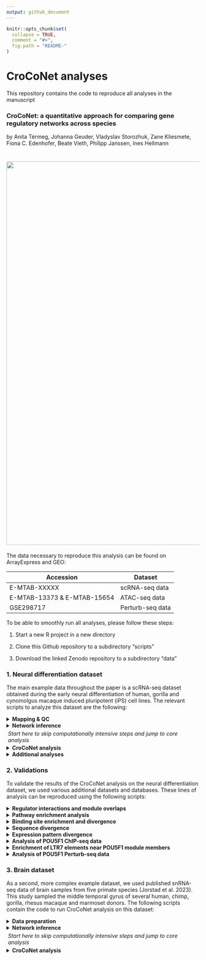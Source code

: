 ```yaml
---
output: github_document
---
```


```r
knitr::opts_chunk$set(
  collapse = TRUE,
  comment = "#>",
  fig.path = "README-"
)
```

# CroCoNet analyses

This repository contains the code to reproduce all analyses in the manuscript 

### **CroCoNet: a quantitative approach for comparing gene regulatory networks across species** 

by Anita Térmeg, Johanna Geuder, Vladyslav Storozhuk, Zane Kliesmete, Fiona C. Edenhofer, Beate Vieth, Philipp Janssen, Ines Hellmann

# <img src="pipeline.png" align="center" width="1000" />

The data necessary to reproduce this analysis can be found on ArrayExpress and GEO:

| Accession    | Dataset                                         |
|--------------|-------------------------------------------------|
| E-MTAB-XXXXX | scRNA-seq data  |
| E-MTAB-13373 & E-MTAB-15654 | ATAC-seq data |
| GSE298717 | Perturb-seq data |

To be able to smoothly run all analyses, please follow these steps:

1. Start a new R project in a new directory

2. Clone this Github repository to a subdirectory "scripts"

3. Download the linked Zenodo repository to a subdirectory "data"


### 1. Neural differentiation dataset
The main example data throughout the paper is a scRNA-seq dataset obtained during the early neural differentiation of human, gorilla and cynomolgus macaque induced pluripotent (iPS) cell lines. The relevant scripts to analyze this dataset are the following:

<details>
<summary><strong>Mapping & QC</strong></summary>
* [Download the reference genomes](1.neural_differentiation_dataset/1.1.mapping_and_QC/1.1.1.download_ref_genomes.sh)
* [Create non-human primate annotations using Liftoff](1.neural_differentiation_dataset/1.1.mapping_and_QC/1.1.2.run_liftoff.sh)
* [Filter Liftoff annotations](1.neural_differentiation_dataset/1.1.mapping_and_QC/1.1.3.filter_liftoff_gtfs.R)
* [Remove small contigs from the gorGor6 genome for quicker mapping](1.neural_differentiation_dataset/1.1.mapping_and_QC/1.1.4.remove_small_contigs.R)
* [Create STAR indices](1.neural_differentiation_dataset/1.1.mapping_and_QC/1.1.5.create_STAR_indices.sh)
* [Download FASTQ files of the scRNA-seq data](1.neural_differentiation_dataset/1.1.mapping_and_QC/1.1.6.download_FASTQ.sh)
* [Trim poly-A tails](1.neural_differentiation_dataset/1.1.mapping_and_QC/1.1.7.trimming.sh)
* [Map reads using the zUMIs pipeline](1.neural_differentiation_dataset/1.1.mapping_and_QC/1.1.8.mapping.sh)
    * [YAML for mapping to the hg38 genome](1.neural_differentiation_dataset/1.1.mapping_and_QC/hg38.yaml)
    * [YAML for mapping to the gorGor6 genome](1.neural_differentiation_dataset/1.1.mapping_and_QC/gorGor6.yaml)
    * [YAML for mapping to the macFas6 genome](1.neural_differentiation_dataset/1.1.mapping_and_QC/macFas6.yaml)
* [Download the cell type annotation reference dataset](1.neural_differentiation_dataset/1.1.9.download_cell_type_annotation_ref.sh)
* [QC, filtering, normalization, cell type annotation and pseudotime inference](1.neural_differentiation_dataset/1.1.10.QC_and_filtering.R)
</details>
<details>
<summary><strong>Network inference</strong></summary>
* [Prepare input for GRNBoost2](1.neural_differentiation_dataset/1.2.network_inference/1.2.1.prepare_data.R)
* [Create GRNBoost2 conda environment](1.neural_differentiation_dataset/1.2.network_inference/1.2.2.create_GRNBoost2_env.sh)
* [Infer networks per replicate using GRNBoost2](1.neural_differentiation_dataset/1.2.network_inference/1.2.3.run_GRNBoost2.sh)
    * [Network inference worker script](1.neural_differentiation_dataset/1.2.network_inference/1.2.3. run_GRNBoost2.sh)
</details>
<p style="margin: 0.25em 0 0.2em 0.3em;"><em>Start here to skip computationally intensive steps and jump to core analysis</em></p>
<details>
<summary><strong>CroCoNet analysis</strong></summary>
* [Module assignment, calculation of preservation scores and quantification of cross-species module conservation using CroCoNet](1.neural_differentiation_dataset/1.3.CroCoNet_analysis/1.3.1.CroCoNet_analysis.R)
</details>
<details>
<summary><strong>Additional analyses</strong></summary>
* [Perform CroCoNet analysis using the top50 pruning approach](1.neural_differentiation_dataset/1.4.additional_analyses/1.4.1.CroCoNet_analysis_with_top50_pruning.R)
* [Compare results between the dynamic and top50 pruning approaches](1.neural_differentiation_dataset/1.4.additional_analyses/1.4.2.dynamic_VS_top50_pruning.R)
* [Perform CroCoNet analysis using cor.adj preservation scores](1.neural_differentiation_dataset/1.4.additional_analyses/1.4.3.CroCoNet_analysis_with_cor_adj.R)
* [Compare results between the cor.kIM and cor.adj preservation scores](1.neural_differentiation_dataset/1.2.network_inference/1.4.4.cor_kIM_VS_cor_adj.R)
</details>

### 2. Validations
To validate the results of the CroCoNet analysis on the neural differentiation dataset, we used various additional datasets and databases. These lines of analysis can be reproduced using the following scripts:

<details>
<summary><strong>Regulator interactions and module overlaps</strong></summary>
* [Retrieve protein-protein interactions between the central regulators from STRINGdb](2.validations/2.1.regulator_interactions_and_module_overlaps/2.1.1.get_regulator_interactions.R)
* [Calculate pairwise module overlaps](2.validations/2.1.regulator_interactions_and_module_overlaps/2.1.2.calculate_module_overlaps.R)
* [Test and plot association between regulator interaction and module overlap](2.validations/2.1.regulator_interactions_and_module_overlaps/2.1.3.test_association.R)
</details>
<details>
<summary><strong>Pathway enrichment analysis</strong></summary>
* [Perform Reactome enrichment analysis for each initial, pruned and random module](2.validations/2.2.pathway_enrichment/2.2.1.run_Reactome.R)
* [Summarize and plot Reactome results](2.validations/2.2.pathway_enrichment/2.2.2.summarize_Reactome_results.R)
</details>
<details>
<summary><strong>Binding site enrichment and divergence</strong></summary>
* [Download FASTQ files of the ATAC-seq data](2.validations/2.3.binding_site_enrichment_and_divergence/2.3.1.download_ATAC_seq_FASTQ.sh)
* [Trim adapters](2.validations/2.3.binding_site_enrichment_and_divergence/2.3.2.ATAC_seq_trimming.sh)
* [Create bwa-mem2 indices](2.validations/2.3.binding_site_enrichment_and_divergence/2.3.3.create_bwa_mem2_indices.sh)
* [Map ATAC-seq reads using bwa-mem2](2.validations/2.3.binding_site_enrichment_and_divergence/2.3.4.ATAC_seq_mapping.sh)
* [Name-sort BAM files](2.validations/2.3.binding_site_enrichment_and_divergence/2.3.5.name_sorting.sh)
* [Call peaks using Genrich without blacklists](2.validations/2.3.binding_site_enrichment_and_divergence/2.3.6.peak_calling_without_blacklist.sh)
* [Generate blacklists from broad and high-intensity peaks](2.validations/2.3.binding_site_enrichment_and_divergence/2.3.7.create_blacklists.R)
* [Call peaks using Genrich with backlists](2.validations/2.3.binding_site_enrichment_and_divergence/2.3.8.peak_calling_with_blacklist.sh)
* [Infer gorilla NPC peaks by liftOver of the human NPC peaks](2.validations/2.3.binding_site_enrichment_and_divergence/2.3.9.liftOver_human_NPC_peaks_to_gorGor6.R)
* [Download FASTQ files of the Nanopore data](2.validations/2.3.binding_site_enrichment_and_divergence/2.3.10.download_nanopore_FASTQ.sh)
* [Map Nanopore reads using minimap2](2.validations/2.3.binding_site_enrichment_and_divergence/2.3.11.nanopore_mapping.sh)
* [Annotate Nanopore transcripts](2.validations/2.3.binding_site_enrichment_and_divergence/2.3.12.annotate_nanopore_transcripts.R)
* [Identify active transcriptional start sites](2.validations/2.3.binding_site_enrichment_and_divergence/2.3.13.identify_TSS.R)
* [Associate peaks to genes based on distance](2.validations/2.3.binding_site_enrichment_and_divergence/2.3.14.associate_peaks_to_gene.R)
* [Retrieve motifs of the central regulators from the JASPAR and IMAGE databases](2.validations/2.3.binding_site_enrichment_and_divergence/2.3.15.get_binding_motifs.R)
* [Score motifs of each regulator in the peaks associated to their module members using Cluster-Buster](2.validations/2.3.binding_site_enrichment_and_divergence/2.3.16.run_cbust.sh)
* [Summarize motif scores per gene](2.validations/2.3.binding_site_enrichment_and_divergence/2.3.17.summarize_motif_scores_per_gene.Rmd)

<p style="margin: -0.75em 0 0.25em 1.25em;"><em>Start here to skip computationally intensive steps and jump to core analysis</em></p>

* [Compare binding site enrichment across module types (initial, pruned, random)](2.validations/2.3.binding_site_enrichment_and_divergence/2.3.18.binding_site_enrichment_across_module_types.R)
* [Calculate binding site divergence across species](2.validations/2.3.binding_site_enrichment_and_divergence/2.3.19.binding_site_divergence_across_species.R)
</details>
<details>
<summary><strong>Sequence divergence</strong></summary>
* [Calculate protein sequence conservation based on pairwise alignemnts](2.validations/2.4.seuqnece_divergence/2.4.1.calculate_sequence_divergence.R)
* [Test and plot association between sequence divergence and network divergence](2.validations/2.4.seuqnece_divergence/2.4.2.sequence_divergence_VS_network_divergence.R)
</details>
<details>
<summary><strong>Expression pattern divergence</strong></summary>
* [Perform DE analysis of scRNA-seq data](2.validations/2.5.expression_pattern_divergence/2.5.1.calculate_expression_pattern_divergence.R)
* [Test and plot association between expression pattern divergence and network divergence](2.5.expression_pattern_divergence/2.5.2.expression_pattern_divergence_VS_network_divergence.R)
</details>
<details>
<summary><strong>Analysis of POU5F1 ChIP-seq data</strong></summary>
* [Download FASTQ files of the ChIP_seq data](2.validations/2.6.POU5F1_ChIP_seq/2.6.1.download_FASTQ.sh)
* [Create bowtie indices](2.validations/2.6.POU5F1_ChIP_seq/2.6.2.create_bowtie_index.sh)
* [Map ChIP-seq reads using bowtie](2.validations/2.6.POU5F1_ChIP_seq/2.6.3.mapping.sh)
* [Name-sort BAM files](2.validations/2.6.POU5F1_ChIP_seq/2.6.4.name_sorting.sh)
* [Call peaks using Genrich](2.validations/2.6.POU5F1_ChIP_seq/2.6.5.peak_calling.sh)
* [Calculate ChIP-seq coverage](2.validations/2.6.POU5F1_ChIP_seq/2.6.6.get_coverage.sh)
* [Check enrichment around transcriptional start sites](2.validations/2.6.POU5F1_ChIP_seq/2.6.7.check_TSS_enrichment.R)

<p style="margin: -0.75em 0 0.25em 1.25em;"><em>Start here to skip computationally intensive steps and jump to core analysis</em></p>

* [Calculate POU5F1 ChIP-seq enrichment near POU5F1 module genes](2.validations/2.6.POU5F1_ChIP_seq/2.6.8.calculate_enrichment_for_POU5F1_module.R)
</details>
<details>
<summary><strong>Enrichment of LTR7 elements near POU5F1 module members</strong></summary>
* [Calculate LTR7 enrichment near POU5F1 module members](2.validations/2.7.POU5F1_LTR7_enrichment/2.7.1.POU5F1_LTR7_enrichment.R)
</details>
<details>
<summary><strong>Analysis of POU5F1 Perturb-seq data</strong></summary>
* [Annotate dCas9 cassette](2.validations/2.8.POU5F1_Perturb-seq/2.8.1.annotate_dCas9_cassette.R)
* [Create reference genome sequences and annotations with the dCas9 cassette](2.validations/2.8.POU5F1_Perturb-seq/2.8.2.create_ref_genomes_with_dCas9_casette.sh)
* [Download FASTQ files of Pertub-seq data](2.validations/2.8.POU5F1_Perturb-seq/2.8.3.download_FASTQ.sh)
* [Map Perturb-seq reads using CellRanger](2.validations/2.8.POU5F1_Perturb-seq/2.8.4.mapping.sh)
    * [Mapping worker script](2.validations/2.8.POU5F1_Perturb-seq/mapping_per_lane_and_genome.sh)
* [Species demultiplexing](2.validations/2.8.POU5F1_Perturb-seq/2.8.5.species_demultiplexing.sh)
    * [Species demultiplexing worker script](2.validations/2.8.POU5F1_Perturb-seq/species_demultiplexing_per_lane_and_genome.sh)
* [Identify the cells of each species](2.validations/2.8.POU5F1_Perturb-seq/2.8.6.get_cells_per_species.R)
* [Individual demultiplexing](2.validations/2.8.POU5F1_Perturb-seq/2.8.7.individual_demultiplexing.sh)
    * [Individual demultiplexing worker script](2.validations/2.8.POU5F1_Perturb-seq/indiv_demultiplexing_per_lane_and_genome.sh)
* [QC & filtering](2.validations/2.8.POU5F1_Perturb-seq/2.8.8.QC_and_filtering.R)

<p style="margin: -0.75em 0 0.25em 1.25em;"><em>Start here to skip computationally intensive steps and jump to core analysis</em></p>

* [Stemness scores & knockdown efficiencies](2.validations/2.8.POU5F1_Perturb-seq/2.8.9.stemness_scores_and_knockdown_efficiencies.R)
* [DE analysis](2.validations/2.8.POU5F1_Perturb-seq/2.8.10.DE_analysis.R)
* [Helper functions](2.validations/2.8.POU5F1_Perturb-seq/helper_functions.R)
</details>

### 3. Brain dataset
As a second, more complex example dataset, we used published snRNA-seq data of brain samples from five primate species (Jorstad et al. 2023). This study sampled the middle temporal gyrus of several human, chimp, gorilla, rhesus macaque and marmoset donors. The following scripts contain the code to run CroCoNet analysis on this dataset:

<details>
<summary><strong>Data preparation</strong></summary>
* [Download the count matrices and metadata tables](3.brain_dataset/3.1.data_preparation/3.1.1.download_processed_data.sh)
* [Filter data for network analysis](3.brain_dataset/3.1.data_preparation/3.1.2.filtering.R)
* [Subsample data for network analysis](3.brain_dataset/3.1.data_preparation/3.1.3.subsampling.R)
</details>
<details>
<summary><strong>Network inference</strong></summary>
* [Infer networks per replicate using Spearman correlations](3.brain_dataset/3.2.network_inference/3.2.1.run_correlatePairs.sh)
    * [Network inference worker script](3.brain_dataset/3.2.network_inference/correlatePairs.R)
</details>
<p style="margin: 0.25em 0 0.3em 0.3em;"><em>Start here to skip computationally intensive steps and jump to core analysis</em></p>
<details>
<summary><strong>CroCoNet analysis</strong></summary>
* [Module assignment, calculation of preservation scores and quantification of cross-species module conservation using CroCoNet](3.brain_dataset/3.3.CroCoNet_analysis/3.3.1.CroCoNet_analysis.R)
</details>